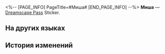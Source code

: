 <%-- [PAGE_INFO]
PageTitle=#Миша#
[END_PAGE_INFO] --%>
{{Предмет Инфобокс
|id          = 223005
|Изображение = Dreamscape Pass Sticker Миша.png
|Тип         = Dreamscape Pass Sticker
|Тип2        = «Грёзы» Stickers
|Инвентарь   = 
|Редкость    = 4
|Эффект      = 
|Описание    = Пронумерованные наклейки, используемые для украшения дневника сновидений. Бывают самыми разными.
|Источник1   = [[Когда всё закончится, вернитесь туда, где вы помогли юноше]]
}}
{{Описание|Детские мечты красочны и просты.}}
'''Миша''' — [[Dreamscape Pass]] Sticker.

==На других языках==
{{На других языках
|en   = Misha
|zhs  = 米沙
|zht  = 米沙
|ja   = ミーシャ
|ko   = 미샤
|es   = Misha
|fr   = Micha
|ru   = Миша
|th   = Misha
|vi   = Misha
|de   = Misha
|id   = Misha
|pt   = Misha
}}

==История изменений==
{{История изменений|3.5}}